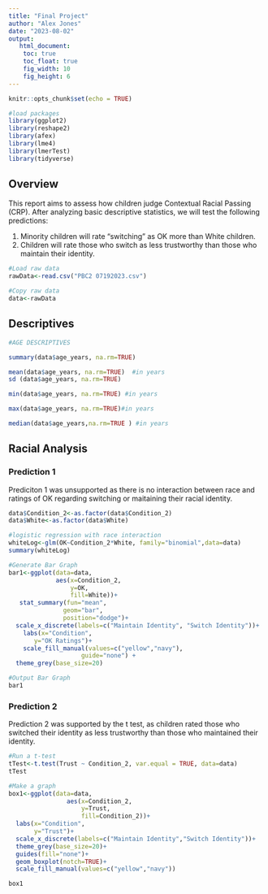 ```yaml
---
title: "Final Project"
author: "Alex Jones"
date: "2023-08-02"
output:
   html_document:
    toc: true
    toc_float: true
    fig_width: 10
    fig_height: 6
---
```


```r
knitr::opts_chunk$set(echo = TRUE)

#load packages
library(ggplot2)
library(reshape2)
library(afex)
library(lme4)
library(lmerTest)
library(tidyverse)
```


## Overview

This report aims to assess how children judge Contextual Racial Passing (CRP). After analyzing basic descriptive statistics, we will test the following predictions:

1. Minority children will rate "switching" as OK more than White children.
2. Children will rate those who switch as less trustworthy than those who maintain their identity.

```r

#Load raw data
rawData<-read.csv("PBC2 07192023.csv")

#Copy raw data
data<-rawData

```


## Descriptives
```r

#AGE DESCRIPTIVES

summary(data$age_years, na.rm=TRUE)

mean(data$age_years, na.rm=TRUE)  #in years
sd (data$age_years, na.rm=TRUE)

min(data$age_years, na.rm=TRUE) #in years

max(data$age_years, na.rm=TRUE)#in years

median(data$age_years,na.rm=TRUE ) #in years
```

## Racial Analysis

### Prediction 1

Prediciton 1 was unsupported as there is no interaction between race and ratings of OK regarding switching or maitaining their racial identity. 
```r

data$Condition_2<-as.factor(data$Condition_2)
data$White<-as.factor(data$White)

#logistic regression with race interaction
whiteLog<-glm(OK~Condition_2*White, family="binomial",data=data)
summary(whiteLog)

#Generate Bar Graph
bar1<-ggplot(data=data,
             aes(x=Condition_2,
                 y=OK,
                 fill=White))+
   stat_summary(fun="mean",
               geom="bar",
               position="dodge")+
  scale_x_discrete(labels=c("Maintain Identity", "Switch Identity"))+ 
    labs(x="Condition",
       y="OK Ratings")+
    scale_fill_manual(values=c("yellow","navy"),
                    guide="none") +
  theme_grey(base_size=20)

#Output Bar Graph
bar1


```

### Prediction 2

Prediction 2 was supported by the t test, as children rated those who switched their identity as less trustworthy than those who maintained their identity.
```r

#Run a t-test 
tTest<-t.test(Trust ~ Condition_2, var.equal = TRUE, data=data)
tTest

#Make a graph
box1<-ggplot(data=data,
                aes(x=Condition_2,
                    y=Trust,
                    fill=Condition_2))+
  labs(x="Condition",
       y="Trust")+
  scale_x_discrete(labels=c("Maintain Identity","Switch Identity"))+
  theme_grey(base_size=20)+
  guides(fill="none")+
  geom_boxplot(notch=TRUE)+
  scale_fill_manual(values=c("yellow","navy"))

box1

```

